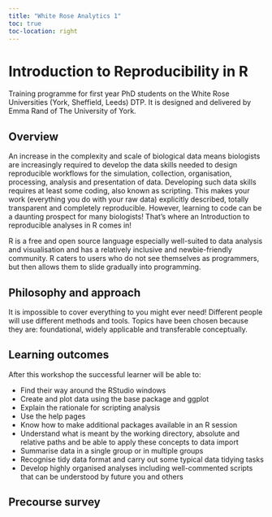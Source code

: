```yaml
---
title: "White Rose Analytics 1"
toc: true
toc-location: right
---
```


# Introduction to Reproducibility in R

Training programme for first year PhD students on the White Rose 
Universities (York, Sheffield, Leeds) DTP. It is designed and delivered
by Emma Rand of The University of York.

## Overview

An increase in the complexity and scale of biological data means 
biologists are increasingly required to develop the data skills needed
to design reproducible workflows for the simulation, collection, 
organisation, processing, analysis and presentation of data. 
Developing such data skills requires at least some coding, also known 
as scripting. This makes your work (everything you do with your raw 
data) explicitly described, totally transparent and completely 
reproducible. However, learning to code can be a daunting prospect 
for many biologists! That’s where an Introduction to reproducible 
analyses in R comes in!

R is a free and open source language especially well-suited to data 
analysis and visualisation and has a relatively inclusive and 
newbie-friendly community. R caters to users who do not see themselves 
as programmers, but then allows them to slide gradually into 
programming.


## Philosophy and approach

It is impossible to cover everything to you might ever need! 
Different people will use different methods and tools. Topics have 
been chosen because they are: foundational, widely applicable and 
transferable conceptually.



## Learning outcomes
After this workshop the successful learner will be able to:

-   Find their way around the RStudio windows
-   Create and plot data using the base package and ggplot
-   Explain the rationale for scripting analysis
-   Use the help pages
-   Know how to make additional packages available in an R session
-   Understand what is meant by the working directory, absolute and 
    relative paths and be able to apply these concepts to data import
-   Summarise data in a single group or in multiple groups
-   Recognise tidy data format and carry out some typical data tidying 
    tasks
-   Develop highly organised analyses including well-commented scripts 
    that can be understood by future you and others


## Precourse survey

